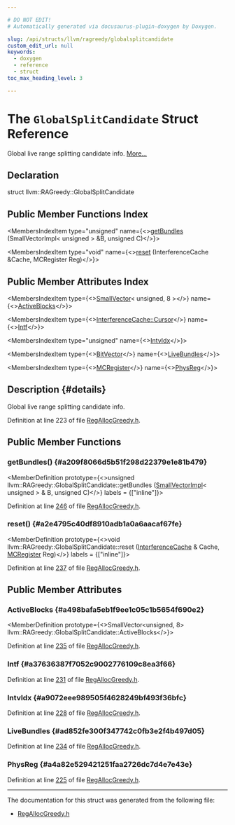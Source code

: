 ```yaml
---

# DO NOT EDIT!
# Automatically generated via docusaurus-plugin-doxygen by Doxygen.

slug: /api/structs/llvm/ragreedy/globalsplitcandidate
custom_edit_url: null
keywords:
  - doxygen
  - reference
  - struct
toc_max_heading_level: 3

---
```





# The `GlobalSplitCandidate` Struct Reference

<DoxygenPage pluginConfig={pluginConfig}>

Global live range splitting candidate info. <a href="#details">More...</a>

## Declaration

<CodeBlock>struct llvm::RAGreedy::GlobalSplitCandidate</CodeBlock>

## Public Member Functions Index

<MembersIndex>

<MembersIndexItem
  type="unsigned"
  name={<><a href="#a209f8066d5b51f298d22379e1e81b479">getBundles</a> (SmallVectorImpl&lt; unsigned &gt; &amp;B, unsigned C)</>}>
</MembersIndexItem>

<MembersIndexItem
  type="void"
  name={<><a href="#a2e4795c40df8910adb1a0a6aacaf67fe">reset</a> (InterferenceCache &amp;Cache, MCRegister Reg)</>}>
</MembersIndexItem>

</MembersIndex>

## Public Member Attributes Index

<MembersIndex>

<MembersIndexItem
  type={<><a href="/docs/api/classes/llvm/smallvector">SmallVector</a>&lt; unsigned, 8 &gt;</>}
  name={<><a href="#a498bafa5eb1f9ee1c05c1b5654f690e2">ActiveBlocks</a></>}>
</MembersIndexItem>

<MembersIndexItem
  type={<><a href="/docs/api/classes/llvm/interferencecache/cursor">InterferenceCache::Cursor</a></>}
  name={<><a href="#a37636387f7052c9002776109c8ea3f66">Intf</a></>}>
</MembersIndexItem>

<MembersIndexItem
  type="unsigned"
  name={<><a href="#a9072eee989505f4628249bf493f36bfc">IntvIdx</a></>}>
</MembersIndexItem>

<MembersIndexItem
  type={<><a href="/docs/api/classes/llvm/bitvector">BitVector</a></>}
  name={<><a href="#ad852fe300f347742c0fb3e2f4b497d05">LiveBundles</a></>}>
</MembersIndexItem>

<MembersIndexItem
  type={<><a href="/docs/api/classes/llvm/mcregister">MCRegister</a></>}
  name={<><a href="#a4a82e529421251faa2726dc7d4e7e43e">PhysReg</a></>}>
</MembersIndexItem>

</MembersIndex>

## Description {#details}

Global live range splitting candidate info.

Definition at line 223 of file <a href="/docs/api/files/lib/lib/codegen/regallocgreedy-h">RegAllocGreedy.h</a>.

<SectionDefinition>

## Public Member Functions

### getBundles() {#a209f8066d5b51f298d22379e1e81b479}

<MemberDefinition
  prototype={<>unsigned llvm::RAGreedy::GlobalSplitCandidate::getBundles (<a href="/docs/api/classes/llvm/smallvectorimpl">SmallVectorImpl</a>&lt; unsigned &gt; &amp; B, unsigned C)</>}
  labels = {["inline"]}>

Definition at line <a href="/docs/api/files/lib/lib/codegen/regallocgreedy-h/#l00246">246</a> of file <a href="/docs/api/files/lib/lib/codegen/regallocgreedy-h">RegAllocGreedy.h</a>.
</MemberDefinition>

### reset() {#a2e4795c40df8910adb1a0a6aacaf67fe}

<MemberDefinition
  prototype={<>void llvm::RAGreedy::GlobalSplitCandidate::reset (<a href="/docs/api/classes/llvm/interferencecache">InterferenceCache</a> &amp; Cache, <a href="/docs/api/classes/llvm/mcregister">MCRegister</a> Reg)</>}
  labels = {["inline"]}>

Definition at line <a href="/docs/api/files/lib/lib/codegen/regallocgreedy-h/#l00237">237</a> of file <a href="/docs/api/files/lib/lib/codegen/regallocgreedy-h">RegAllocGreedy.h</a>.
</MemberDefinition>

</SectionDefinition>

<SectionDefinition>

## Public Member Attributes

### ActiveBlocks {#a498bafa5eb1f9ee1c05c1b5654f690e2}

<MemberDefinition
  prototype={<>SmallVector&lt;unsigned, 8&gt; llvm::RAGreedy::GlobalSplitCandidate::ActiveBlocks</>}>

Definition at line <a href="/docs/api/files/lib/lib/codegen/regallocgreedy-h/#l00235">235</a> of file <a href="/docs/api/files/lib/lib/codegen/regallocgreedy-h">RegAllocGreedy.h</a>.
</MemberDefinition>

### Intf {#a37636387f7052c9002776109c8ea3f66}

<MemberDefinition
  prototype="InterferenceCache::Cursor llvm::RAGreedy::GlobalSplitCandidate::Intf">

Definition at line <a href="/docs/api/files/lib/lib/codegen/regallocgreedy-h/#l00231">231</a> of file <a href="/docs/api/files/lib/lib/codegen/regallocgreedy-h">RegAllocGreedy.h</a>.
</MemberDefinition>

### IntvIdx {#a9072eee989505f4628249bf493f36bfc}

<MemberDefinition
  prototype="unsigned llvm::RAGreedy::GlobalSplitCandidate::IntvIdx">

Definition at line <a href="/docs/api/files/lib/lib/codegen/regallocgreedy-h/#l00228">228</a> of file <a href="/docs/api/files/lib/lib/codegen/regallocgreedy-h">RegAllocGreedy.h</a>.
</MemberDefinition>

### LiveBundles {#ad852fe300f347742c0fb3e2f4b497d05}

<MemberDefinition
  prototype="BitVector llvm::RAGreedy::GlobalSplitCandidate::LiveBundles">

Definition at line <a href="/docs/api/files/lib/lib/codegen/regallocgreedy-h/#l00234">234</a> of file <a href="/docs/api/files/lib/lib/codegen/regallocgreedy-h">RegAllocGreedy.h</a>.
</MemberDefinition>

### PhysReg {#a4a82e529421251faa2726dc7d4e7e43e}

<MemberDefinition
  prototype="MCRegister llvm::RAGreedy::GlobalSplitCandidate::PhysReg">

Definition at line <a href="/docs/api/files/lib/lib/codegen/regallocgreedy-h/#l00225">225</a> of file <a href="/docs/api/files/lib/lib/codegen/regallocgreedy-h">RegAllocGreedy.h</a>.
</MemberDefinition>

</SectionDefinition>

<hr/>

The documentation for this struct was generated from the following file:

<ul>
<li><a href="/docs/api/files/lib/lib/codegen/regallocgreedy-h">RegAllocGreedy.h</a></li>
</ul>

</DoxygenPage>
